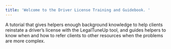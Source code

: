 ```yaml
---
title: 'Welcome to the Driver License Training and Guidebook. '
---
```


A tutorial that gives helpers enough background knowledge to help clients reinstate a driver’s license with the LegalTuneUp tool, and guides helpers to know when and how to refer clients to other resources when the problems are more complex.
